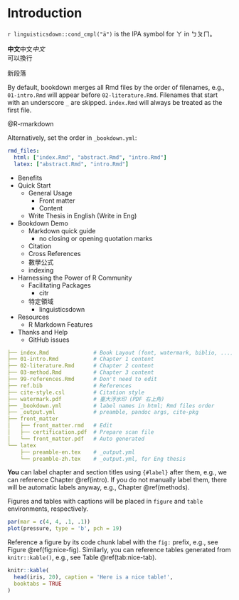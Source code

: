 # Introduction {#intro}

`r linguisticsdown::cond_cmpl("ä")`
is the IPA symbol for ㄚ in ㄅㄆㄇ。

**中文**中文*中文*  
可以換行

新段落

By default, bookdown merges all Rmd files by the order of filenames, e.g., `01-intro.Rmd` will appear before `02-literature.Rmd`. Filenames that start with an underscore `_` are skipped. `index.Rmd` will always be treated as the first file.

@R-rmarkdown

Alternatively, set the order in `_bookdown.yml`:

```yaml
rmd_files:
  html: ["index.Rmd", "abstract.Rmd", "intro.Rmd"]
  latex: ["abstract.Rmd", "intro.Rmd"]
```

- Benefits
- Quick Start
    - General Usage
        - Front matter
        - Content
    - Write Thesis in English (Write in Eng)
- Bookdown Demo
    - Markdown quick guide
        - no closing or opening quotation marks
    - Citation
    - Cross References
    - 數學公式
    - indexing
- Harnessing the Power of R Community
    - Facilitating Packages
        - citr
    - 特定領域
        - linguisticsdown
- Resources
    - R Markdown Features
- Thanks and Help
    - GitHub issues

```yaml
├── index.Rmd              # Book Layout (font, watermark, biblio, ...)
├── 01-intro.Rmd           # Chapter 1 content
├── 02-literature.Rmd      # Chapter 2 content
├── 03-method.Rmd          # Chapter 3 content
├── 99-references.Rmd      # Don't need to edit
├── ref.bib                # References
├── cite-style.csl         # Citation style
├── watermark.pdf          # 臺大浮水印 (PDF 右上角)   
├── _bookdown.yml          # label names in html; Rmd files order
├── _output.yml            # preamble, pandoc args, cite-pkg
├── front_matter
│   ├── front_matter.rmd   # Edit
│   ├── certification.pdf  # Prepare scan file
│   └── front_matter.pdf   # Auto generated
└── latex
    ├── preamble-en.tex    # _output.yml
    └── preamble-zh.tex    # _output.yml, for Eng thesis
```



**You** can label chapter and section titles using `{#label}` after them, e.g., we can reference Chapter \@ref(intro). If you do not manually label them, there will be automatic labels anyway, e.g., Chapter \@ref(methods).



Figures and tables with captions will be placed in `figure` and `table` environments, respectively.

```r
par(mar = c(4, 4, .1, .1))
plot(pressure, type = 'b', pch = 19)
```

Reference a figure by its code chunk label with the `fig:` prefix, e.g., see Figure \@ref(fig:nice-fig). Similarly, you can reference tables generated from `knitr::kable()`, e.g., see Table \@ref(tab:nice-tab).

```r
knitr::kable(
  head(iris, 20), caption = 'Here is a nice table!',
  booktabs = TRUE
)
```



